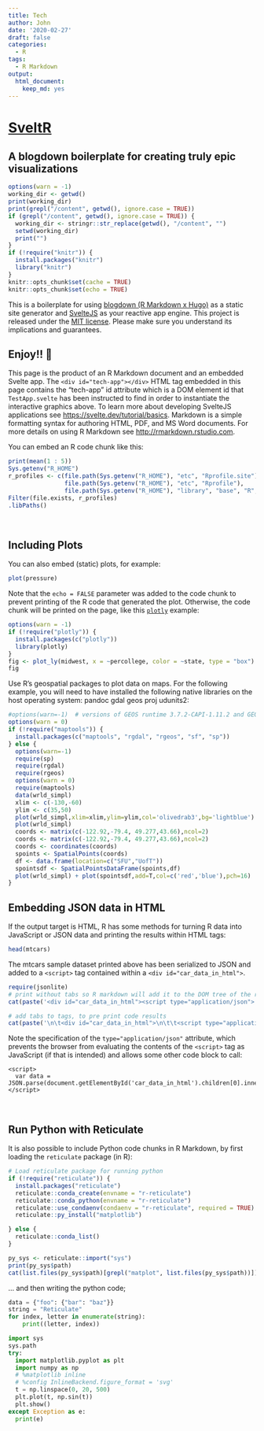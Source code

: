 ```yaml
---
title: Tech
author: John
date: '2020-02-27'
draft: false
categories:
  - R
tags:
  - R Markdown
output:
  html_document:
    keep_md: yes
---
```

<div id="tech-app" role="main" style="width: 100%;"></div>

# [SveltR](https://github.com/Real-Currents/SveltR)

## A blogdown boilerplate for creating truly epic visualizations

```r
options(warn = -1)
working_dir <- getwd()
print(working_dir)
print(grepl("/content", getwd(), ignore.case = TRUE))
if (grepl("/content", getwd(), ignore.case = TRUE)) {
  working_dir <- stringr::str_replace(getwd(), "/content", "")
  setwd(working_dir)
  print("")
}
if (!require("knitr")) {
  install.packages("knitr")
  library("knitr")
}
knitr::opts_chunk$set(cache = TRUE)
knitr::opts_chunk$set(echo = TRUE)
```

This is a boilerplate for using [blogdown (R Markdown x Hugo)](https://github.com/rstudio/blogdown/) as a static site generator and [SvelteJS](https://svelte.dev/) as your reactive app engine. This project is released under the [MIT license](LICENSE). Please make sure you understand its implications and guarantees.
<br />

## Enjoy!! 🦊

This page is the product of an R Markdown document and an embedded Svelte app. The `<div id="tech-app"></div>` HTML tag  embedded in this page contains the "tech-app" id attribute which is a DOM element id that `TestApp.svelte` has been instructed to find in order to instantiate the interactive graphics above. To learn more about developing SvelteJS applications see <https://svelte.dev/tutorial/basics>. Markdown is a simple formatting syntax for authoring HTML, PDF, and MS Word documents. For more details on using R Markdown see <http://rmarkdown.rstudio.com>.

You can embed an R code chunk like this:

```r
print(mean(1 : 5))
Sys.getenv("R_HOME")
r_profiles <- c(file.path(Sys.getenv("R_HOME"), "etc", "Rprofile.site"),
                file.path(Sys.getenv("R_HOME"), "etc", "Rprofile"),
                file.path(Sys.getenv("R_HOME"), "library", "base", "R", "Rprofile") )
Filter(file.exists, r_profiles)
.libPaths()
```
<br />

## Including Plots

You can also embed (static) plots, for example:

```r
plot(pressure)
```

Note that the `echo = FALSE` parameter was added to the code chunk to prevent printing of the R code that generated the plot. Otherwise, the code chunk will be printed on the page, like this [`plotly`](https://plotly.com/r/getting-started/) example:

```r
options(warn = -1)
if (!require("plotly")) {
  install.packages(c("plotly"))
  library(plotly)
}
fig <- plot_ly(midwest, x = ~percollege, color = ~state, type = "box")
fig
```

<div class="r-mapping">
Use R's geospatial packages to plot data on maps. For the following example, you will need to have installed the following native libraries on the host operating system:
pandoc gdal geos proj udunits2:

```r
#options(warn=-1)  # versions of GEOS runtime 3.7.2-CAPI-1.11.2 and GEOS at installation 3.7.1-CAPI-1.11.1 differ
options(warn = 0)
if (!require("maptools")) {
  install.packages(c("maptools", "rgdal", "rgeos", "sf", "sp"))
} else {
  options(warn=-1)
  require(sp)
  require(rgdal)
  require(rgeos)
  options(warn = 0)
  require(maptools)
  data(wrld_simpl)
  xlim <- c(-130,-60)
  ylim <- c(35,50)
  plot(wrld_simpl,xlim=xlim,ylim=ylim,col='olivedrab3',bg='lightblue')
  plot(wrld_simpl)
  coords <- matrix(c(-122.92,-79.4, 49.277,43.66),ncol=2)
  coords <- matrix(c(-122.92,-79.4, 49.277,43.66),ncol=2)
  coords <- coordinates(coords)
  spoints <- SpatialPoints(coords)
  df <- data.frame(location=c("SFU","UofT"))
  spointsdf <- SpatialPointsDataFrame(spoints,df)
  plot(wrld_simpl) + plot(spointsdf,add=T,col=c('red','blue'),pch=16)
}
```
</div>

## Embedding JSON data in HTML

If the output target is HTML, R has some methods for turning R data into JavaScript or JSON data and printing the results within HTML tags:
```r
head(mtcars)
```

The mtcars sample dataset printed above has been serialized to JSON and added to a `<script>` tag contained within a `<div id="car_data_in_html">`.
<div class="r-data">

```r
require(jsonlite)
# print without tabs so R markdown will add it to the DOM tree of the resulting page
cat(paste('<div id="car_data_in_html"><script type="application/json">', toJSON(mtcars), '\n</script>\n</div>', sep=""))
```

```r
# add tabs to tags, to pre print code results
cat(paste('\n\t<div id="car_data_in_html">\n\t\t<script type="application/json">', toJSON(mtcars), '\n\t\t</script>\n\t</div>', sep=""))
```
</div>


Note the specification of the `type="application/json"` attribute, which prevents the browser from evaluating the contents of the `<script>` tag as JavaScript (if that is intended) and allows some other code block to call:

    <script>
      var data = JSON.parse(document.getElementById('car_data_in_html').children[0].innerHTML);
    </script>

<br />

## Run Python with Reticulate

It is also possible to include Python code chunks in R Markdown, by first loading the `reticulate` package (in R):
```r
# Load reticulate package for running python
if (!require("reticulate")) {
  install.packages("reticulate")
  reticulate::conda_create(envname = "r-reticulate")
  reticulate::conda_python(envname = "r-reticulate")
  reticulate::use_condaenv(condaenv = "r-reticulate", required = TRUE)
  reticulate::py_install("matplotlib")

} else {
  reticulate::conda_list()
}

py_sys <- reticulate::import("sys")
print(py_sys$path)
cat(list.files(py_sys$path)[grepl("matplot", list.files(py_sys$path))])
```

... and then writing the python code;
```python
data = {"foo": {"bar": "baz"}}
string = "Reticulate"
for index, letter in enumerate(string):
    print((letter, index))
```

```python
import sys
sys.path
try:
  import matplotlib.pyplot as plt
  import numpy as np
  # %matplotlib inline
  # %config InlineBackend.figure_format = 'svg'
  t = np.linspace(0, 20, 500)
  plt.plot(t, np.sin(t))
  plt.show()
except Exception as e:
  print(e)
```
